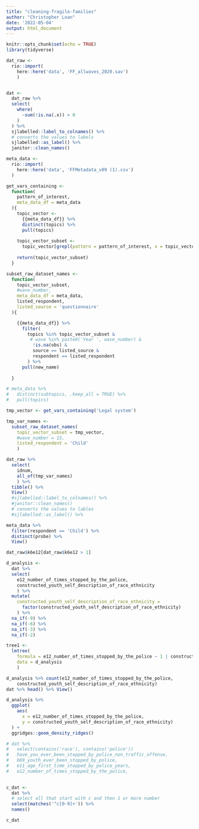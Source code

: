 ```yaml
---
title: "cleaning-fragile-families"
author: "Christopher Loan"
date: '2022-05-04'
output: html_document
---
```


```r
knitr::opts_chunk$set(echo = TRUE)
library(tidyverse)
```

```r
dat_raw <- 
  rio::import(
    here::here('data', 'FF_allwaves_2020.sav')
    ) 


dat <- 
  dat_raw %>% 
  select(
    where(
      ~sum(!is.na(.x)) > 0
    )
  ) %>% 
  sjlabelled::label_to_colnames() %>% 
  # converts the values to labels
  sjlabelled::as_label() %>% 
  janitor::clean_names()

meta_data <- 
  rio::import(
    here::here('data', 'FFMetadata_v09 (1).csv')
  )


```

```r

get_vars_containing <- 
  function(
    pattern_of_interest, 
    meta_data_df = meta_data
  ){
    topic_vector <- 
      {{meta_data_df}} %>% 
      distinct(topics) %>% 
      pull(topics)
    
    topic_vector_subset <- 
      topic_vector[grepl(pattern = pattern_of_interest, x = topic_vector)] 
    
    return(topic_vector_subset)
  }

subset_raw_dataset_names <- 
  function(
    topic_vector_subset,
    #wave_number,
    meta_data_df = meta_data,
    listed_respondent,
    listed_source = 'questionnaire'
  ){

    {{meta_data_df}} %>% 
      filter( 
        topics %in% topic_vector_subset &
         # wave %in% paste0('Year ', wave_number) &
          !is.na(obs) & 
          source == listed_source &
          respondent == listed_respondent
        ) %>% 
      pull(new_name) 
    
  }

```

```r
# meta_data %>% 
#   distinct(subtopics, .keep_all = TRUE) %>% 
#   pull(topics)

tmp_vector <- get_vars_containing('Legal system')

tmp_var_names <- 
  subset_raw_dataset_names(
    topic_vector_subset = tmp_vector,
    #wave_number = 15, 
    listed_respondent = 'Child'
    ) 

dat_raw %>% 
  select(
    idnum,
    all_of(tmp_var_names)
    ) %>% 
  tibble() %>% 
  View()
  #sjlabelled::label_to_colnames() %>% 
  #janitor::clean_names()
  # converts the values to lables
  #sjlabelled::as_label() %>% 

```

```r
meta_data %>% 
  filter(respondent == 'Child') %>% 
  distinct(probe) %>% 
  View()
```


```r
dat_raw$k6e12[dat_raw$k6e12 > 1]
```


```r
d_analysis <- 
  dat %>% 
  select(
    e12_number_of_times_stopped_by_the_police,
    constructed_youth_self_description_of_race_ethnicity
    ) %>% 
  mutate(
    constructed_youth_self_description_of_race_ethnicity = 
      factor(constructed_youth_self_description_of_race_ethnicity)
    ) %>% 
  na_if(-9) %>% 
  na_if(-6) %>% 
  na_if(-3) %>% 
  na_if(-2) 

tree1 <- 
  lmtree(
    formula = e12_number_of_times_stopped_by_the_police ~ 1 | constructed_youth_self_description_of_race_ethnicity, 
    data = d_analysis
    )

d_analysis %>% count(e12_number_of_times_stopped_by_the_police,
    constructed_youth_self_description_of_race_ethnicity)
dat %>% head() %>% View()
```

```r
d_analysis %>% 
  ggplot(
    aes(
      x = e12_number_of_times_stopped_by_the_police,
      y = constructed_youth_self_description_of_race_ethnicity)
  ) + 
  ggridges::geom_density_ridges()
```



```r
# dat %>% 
#   select(contains('race'), contains('police')) 
#   have_you_ever_been_stopped_by_police_non_traffic_offense,
#   b69_youth_ever_been_stopped_by_police,
#   e11_age_first_time_stopped_by_police_years,
#   e12_number_of_times_stopped_by_the_police,
  
```

```r
c_dat <- 
  dat %>% 
  # select all that start with c and then 1 or more number
  select(matches('^c[0-9]+')) %>% 
  names()
```

```r
c_dat
```

